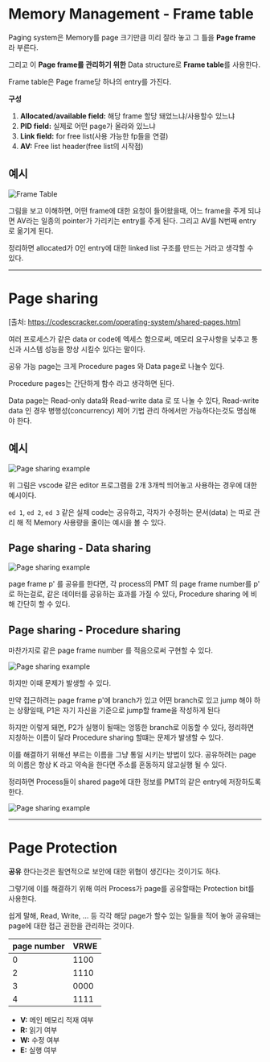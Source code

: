 # Memory Management - Frame table
Paging system은 Memory를 page 크기만큼 미리 잘라 놓고 그 틀을 **Page frame** 라 부른다.

그리고 이 **Page frame를 관리하기 위한** Data structure로 **Frame table**를 사용한다.

Frame table은 Page frame당 하나의 entry를 가진다.

**구성**
1. **Allocated/available field:** 해당 frame 할당 돼었느냐/사용할수 있느냐
2. **PID field:** 실제로 어떤 page가 올라와 있느냐
3. **Link field:** for free list(사용 가능한 fp들을 연결)
4. **AV:** Free list header(free list의 시작점)

## 예시

![Frame Table](./img/paging/frame-table.png)

그림을 보고 이해하면, 어떤 frame에 대한 요청이 들어왔을때, 어느 frame을 주게 되냐면 AV라는 일종의 pointer가 가리키는 entry를 주게 된다. 그리고 AV를 N번째 entry로 옮기게 된다.

정리하면 allocated가 0인 entry에 대한 linked list 구조를 만드는 거라고 생각할 수 있다.

***

# Page sharing
[출처: https://codescracker.com/operating-system/shared-pages.htm]

여러 프로세스가 같은 data or code에 엑세스 함으로써, 메모리 요구사항을 낮추고 통신과 시스템 성능을 향상 시킬수 있다는 말이다.

공유 가능 page는 크게 Procedure pages 와 Data page로 나눌수 있다.

Procedure pages는 간단하게 함수 라고 생각하면 된다.

Data page는 Read-only data와 Read-write data 로 또 나눌 수 있다, Read-write data 인 경우 병행성(concurrency) 제어 기법 관리 하에서만 가능하다는것도 명심해야 한다.

## 예시

![Page sharing example](./img/paging/paging-sharing-example.png)


위 그림은 vscode 같은 editor 프로그램을 2개 3개씩 띄어놓고 사용하는 경우에 대한 예시이다.

`ed 1`, `ed 2`, `ed 3` 같은 실제 code는 공유하고, 각자가 수정하는 문서(data) 는 따로 관리 해 적 Memory 사용량을 줄이는 예시을 볼 수 있다.

## Page sharing - Data sharing

![Page sharing example](./img/paging/data-page-sharing.png)


page frame p' 를 공유를 한다면, 각 process의 PMT 의 page frame number를 p' 로 하는걸로, 같은 데이터를 공유하는 효과를 가질 수 있다, Procedure sharing 에 비해 간단히 할 수 있다.

## Page sharing - Procedure sharing
마찬가지로 같은 page frame number 를 적음으로써 구현할 수 있다.

![Page sharing example](./img/paging/procudure-sharing-problem.png)

하지만 이때 문제가 발생할 수 있다.

만약 접근하려는 page frame p'에 branch가 있고 어떤 branch로 있고 jump 해야 하는 상황일때, P1은 자기 자신을 기준으로 jump할 frame을 작성하게 된다

하지만 이렇게 돼면, P2가 실행이 될때는 엉뚱한 branch로 이동할 수 있다, 정리하면 지칭하는 이름이 달라 Procedure sharing 할떄는 문제가 발생할 수 있다.

이를 해결하기 위해선 부르는 이름을 그냥 통일 시키는 방법이 있다. 공유하려는 page의 이름은 항상 K 라고 약속을 한다면 주소를 혼동하지 않고실행 될 수 있다.

정리하면 Process들이 shared page에 대한 정보를 PMT의 같은 entry에 저장하도록 한다.

![Page sharing example](./img/paging/procudure-sharing-soloustion.png)


***

# Page Protection
**공유** 한다는것은 필연적으로 보안에 대한 위협이 생긴다는 것이기도 하다.

그렇기에 이를 해결하기 위해 여러 Process가 page를 공유할때는 Protection bit를 사용한다.

쉽게 말해, Read, Write, ... 등 각각 해당 page가 할수 있는 일들을 적어 놓아 공유돼는 page에 대한 접근 권한을 관리하는 것이다.

| page number | VRWE |
|-------------|------|
| 0           | 1100 |
| 2           | 1110 |
| 3           | 0000 |
| 4           | 1111 |

* **V:** 메인 메모리 적재 여부
* **R:** 읽기 여부
* **W:** 수정 여부
* **E:** 실행 여부

